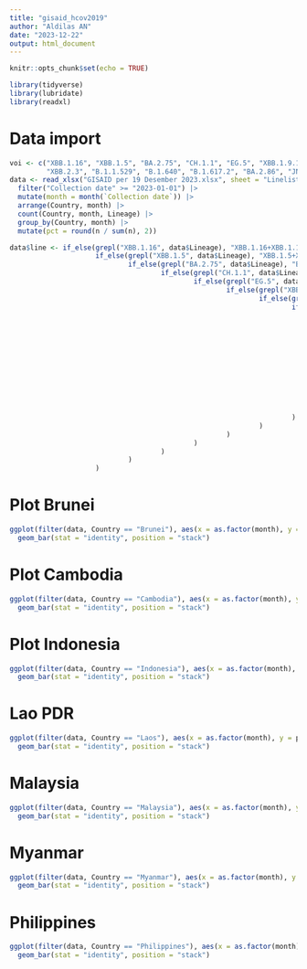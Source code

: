 ```yaml
---
title: "gisaid_hcov2019"
author: "Aldilas AN"
date: "2023-12-22"
output: html_document
---
```


```r
knitr::opts_chunk$set(echo = TRUE)
```

```r
library(tidyverse)
library(lubridate)
library(readxl)
```

# Data import

```r
voi <- c("XBB.1.16", "XBB.1.5", "BA.2.75", "CH.1.1", "EG.5", "XBB.1.9.1", "XBB.1.9.2",
         "XBB.2.3", "B.1.1.529", "B.1.640", "B.1.617.2", "BA.2.86", "JN.1", "^XBB$")
data <- read_xlsx("GISAID per 19 Desember 2023.xlsx", sheet = "Linelist") |> 
  filter("Collection date" >= "2023-01-01") |> 
  mutate(month = month(`Collection date`)) |> 
  arrange(Country, month) |> 
  count(Country, month, Lineage) |> 
  group_by(Country, month) |> 
  mutate(pct = round(n / sum(n), 2))

data$line <- if_else(grepl("XBB.1.16", data$Lineage), "XBB.1.16+XBB.1.16.*",
                     if_else(grepl("XBB.1.5", data$Lineage), "XBB.1.5+XBB.1.5.*",
                             if_else(grepl("BA.2.75", data$Lineage), "BA.2.75+BA.2.75.*",
                                     if_else(grepl("CH.1.1", data$Lineage), "CH.1.1+CH.1.1.*",
                                             if_else(grepl("EG.5", data$Lineage), "EG.5+EG.5.*",
                                                     if_else(grepl("XBB.1.9.1", data$Lineage), "XBB.1.9.1+XBB.1.9.1.*",
                                                             if_else(grepl("XBB.2.3", data$Lineage), "XBB.2.3+XBB.2.3.*",
                                                                     if_else(grepl("BA.2.86", data$Lineage), "BA.2.86.*",
                                                                             if_else(grepl("B.1.640", data$Lineage), "B.1.640+B.1.640.*",
                                                                                     if_else(grepl("B.1.617.2|AY", data$Lineage), "B.1.617.2+AY*",
                                                                                             if_else(grepl("B.1.1.529|BA", data$Lineage), "Omicron B.1.1.529+BA.*",
                                                                                                     if_else(grepl("JN.1", data$Lineage), "JN.1+JN.1.*",
                                                                                                             if_else(grepl("XBB.1.9.2", data$Lineage), "XBB.1.9.2+XBB.1.9.2.*",
                                                                                                                     if_else(grepl("XBB", data$Lineage), "XBB", "Others")
                                                                                                                     )
                                                                                                             )
                                                                                                     )
                                                                                             )
                                                                                     )
                                                                             )
                                                                     )
                                                             )
                                                     )
                                             )
                                     )
                             )
                     )
```

# Plot Brunei

```r
ggplot(filter(data, Country == "Brunei"), aes(x = as.factor(month), y = pct, fill = line)) +
  geom_bar(stat = "identity", position = "stack")
```

# Plot Cambodia

```r
ggplot(filter(data, Country == "Cambodia"), aes(x = as.factor(month), y = pct, fill = line)) +
  geom_bar(stat = "identity", position = "stack")
```

# Plot Indonesia

```r
ggplot(filter(data, Country == "Indonesia"), aes(x = as.factor(month), y = pct, fill = line)) +
  geom_bar(stat = "identity", position = "stack")
```

# Lao PDR
```r
ggplot(filter(data, Country == "Laos"), aes(x = as.factor(month), y = pct, fill = line)) +
  geom_bar(stat = "identity", position = "stack")
```

# Malaysia
```r
ggplot(filter(data, Country == "Malaysia"), aes(x = as.factor(month), y = pct, fill = Lineage)) +
  geom_bar(stat = "identity", position = "stack")
```

# Myanmar
```r
ggplot(filter(data, Country == "Myanmar"), aes(x = as.factor(month), y = pct, fill = Lineage)) +
  geom_bar(stat = "identity", position = "stack")
```

# Philippines
```r
ggplot(filter(data, Country == "Philippines"), aes(x = as.factor(month), y = pct, fill = Lineage)) +
  geom_bar(stat = "identity", position = "stack")
```


